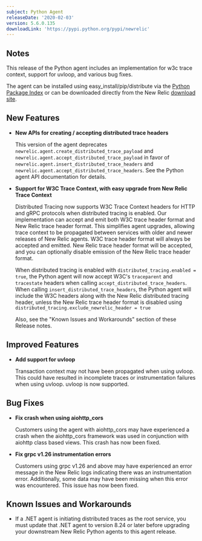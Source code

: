```yaml
---
subject: Python Agent
releaseDate: '2020-02-03'
version: 5.6.0.135
downloadLink: 'https://pypi.python.org/pypi/newrelic'
---
```


## Notes

This release of the Python agent includes an implementation for w3c trace context, support for uvloop, and various bug fixes.

The agent can be installed using easy_install/pip/distribute via the [Python Package Index](https://pypi.python.org/pypi/newrelic) or can be downloaded directly from the New Relic [download site](http://download.newrelic.com/python_agent/release).

## New Features

* **New APIs for creating / accepting distributed trace headers**

  This version of the agent deprecates `newrelic.agent.create_distributed_trace_payload` and `newrelic.agent.accept_distributed_trace_payload` in favor of `newrelic.agent.insert_distributed_trace_headers` and `newrelic.agent.accept_distributed_trace_headers`. See the Python agent API documentation for details.
* **Support for W3C Trace Context, with easy upgrade from New Relic Trace Context**

  Distributed Tracing now supports W3C Trace Context headers for HTTP and gRPC protocols when distributed tracing is enabled. Our implementation can accept and emit both W3C trace header format and New Relic trace header format. This simplifies agent upgrades, allowing trace context to be propagated between services with older and newer releases of New Relic agents. W3C trace header format will always be accepted and emitted. New Relic trace header format will be accepted, and you can optionally disable emission of the New Relic trace header format.

  When distributed tracing is enabled with `distributed_tracing.enabled = true`, the Python agent will now accept W3C's `traceparent` and `tracestate` headers when calling `accept_distributed_trace_headers`. When calling `insert_distributed_trace_headers`, the Python agent will include the W3C headers along with the New Relic distributed tracing header, unless the New Relic trace header format is disabled using `distributed_tracing.exclude_newrelic_header = true`

  Also, see the "Known Issues and Workarounds" section of these Release notes.

## Improved Features

* **Add support for uvloop**

  Transaction context may not have been propagated when using uvloop. This could have resulted in incomplete traces or instrumentation failures when using uvloop. uvloop is now supported.

## Bug Fixes

* **Fix crash when using aiohttp_cors**

  Customers using the agent with aiohttp_cors may have experienced a crash when the aiohttp_cors framework was used in conjunction with aiohttp class based views. This crash has now been fixed.
* **Fix grpc v1.26 instrumentation errors**

  Customers using grpc v1.26 and above may have experienced an error message in the New Relic logs indicating there was an instrumentation error. Additionally, some data may have been missing when this error was encountered. This issue has now been fixed.

## Known Issues and Workarounds

* If a .NET agent is initiating distributed traces as the root service, you must update that .NET agent to version 8.24 or later before upgrading your downstream New Relic Python agents to this agent release.
